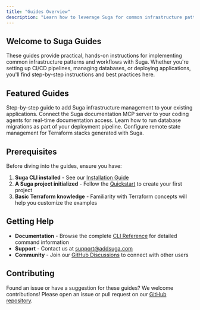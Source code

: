 ```yaml
---
title: "Guides Overview"
description: "Learn how to leverage Suga for common infrastructure patterns and workflows"
---
```


## Welcome to Suga Guides

These guides provide practical, hands-on instructions for implementing common infrastructure patterns and workflows with Suga. Whether you're setting up CI/CD pipelines, managing databases, or deploying applications, you'll find step-by-step instructions and best practices here.

## Featured Guides

<CardGroup cols={2}>
  <Card
    title="Add Suga to Your Application"
    icon="truck"
    href="/guides/add-suga"
  >
    Step-by-step guide to add Suga infrastructure management to your existing
    applications.
  </Card>
  <Card
    title="Add Suga Docs to Your AI Agent"
    icon="robot"
    href="/guides/mcp-integration"
  >
    Connect the Suga documentation MCP server to your coding agents for real-time
    documentation access.
  </Card>
  <Card
    title="Database Migrations"
    icon="database"
    href="/guides/database-migration"
  >
    Learn how to run database migrations as part of your deployment pipeline.
  </Card>
  <Card
    title="Terraform Backend Configuration"
    icon="cloud"
    href="/guides/terraform-backend-config"
  >
    Configure remote state management for Terraform stacks generated with Suga.
  </Card>
</CardGroup>

## Prerequisites

Before diving into the guides, ensure you have:

1. **Suga CLI installed** - See our [Installation Guide](/installation)
2. **A Suga project initialized** - Follow the [Quickstart](/quickstart) to create your first project
3. **Basic Terraform knowledge** - Familiarity with Terraform concepts will help you customize the examples

## Getting Help

- **Documentation** - Browse the complete [CLI Reference](/cli) for detailed command information
- **Support** - Contact us at [support@addsuga.com](mailto:support@addsuga.com)
- **Community** - Join our [GitHub Discussions](https://github.com/nitrictech/suga/discussions) to connect with other users

## Contributing

Found an issue or have a suggestion for these guides? We welcome contributions! Please open an issue or pull request on our [GitHub repository](https://github.com/nitrictech/suga).
